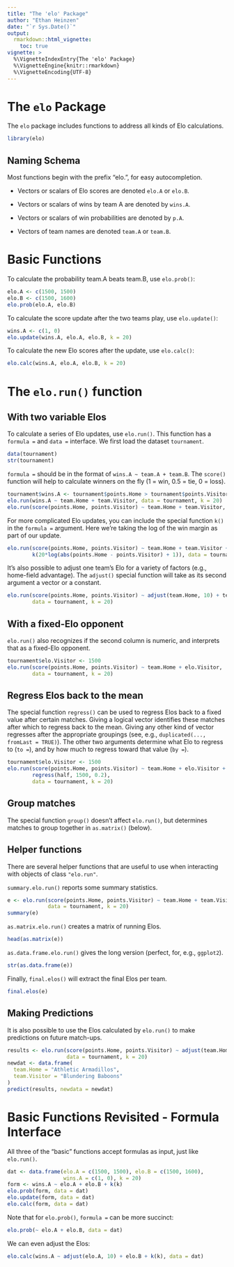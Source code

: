 ```yaml
---
title: "The 'elo' Package"
author: "Ethan Heinzen"
date: "`r Sys.Date()`"
output:
  rmarkdown::html_vignette:
    toc: true
vignette: >
  %\VignetteIndexEntry{The 'elo' Package}
  %\VignetteEngine{knitr::rmarkdown}
  %\VignetteEncoding{UTF-8}
---
```


# The `elo` Package

The `elo` package includes functions to address all kinds of Elo calculations.

```r
library(elo)
```

## Naming Schema

Most functions begin with the prefix "elo.", for easy autocompletion.

- Vectors or scalars of Elo scores are denoted `elo.A` or `elo.B`.

- Vectors or scalars of wins by team A are denoted by `wins.A`.

- Vectors or scalars of win probabilities are denoted by `p.A`.

- Vectors of team names are denoted `team.A` or `team.B`.

# Basic Functions

To calculate the probability team.A beats team.B, use `elo.prob()`:

```r
elo.A <- c(1500, 1500)
elo.B <- c(1500, 1600)
elo.prob(elo.A, elo.B)
```

To calculate the score update after the two teams play, use `elo.update()`:

```r
wins.A <- c(1, 0)
elo.update(wins.A, elo.A, elo.B, k = 20)
```

To calculate the new Elo scores after the update, use `elo.calc()`:

```r
elo.calc(wins.A, elo.A, elo.B, k = 20)
```

# The `elo.run()` function

## With two variable Elos

To calculate a series of Elo updates, use `elo.run()`. This function has a `formula = ` and 
`data = ` interface. We first load the dataset `tournament`.

```r
data(tournament)
str(tournament)
```

`formula = ` should be in the format of `wins.A ~ team.A + team.B`. The `score()` function
will help to calculate winners on the fly (1 = win, 0.5 = tie, 0 = loss).

```r
tournament$wins.A <- tournament$points.Home > tournament$points.Visitor
elo.run(wins.A ~ team.Home + team.Visitor, data = tournament, k = 20)
elo.run(score(points.Home, points.Visitor) ~ team.Home + team.Visitor, data = tournament, k = 20)
```

For more complicated Elo updates, you can include the special function `k()` in the
`formula = ` argument. Here we're taking the log of the win margin as part of our update.

```r
elo.run(score(points.Home, points.Visitor) ~ team.Home + team.Visitor +
        k(20*log(abs(points.Home - points.Visitor) + 1)), data = tournament)
```

It's also possible to adjust one team's Elo for a variety of factors
(e.g., home-field advantage). The `adjust()` special function will take as its second
argument a vector or a constant.

```r
elo.run(score(points.Home, points.Visitor) ~ adjust(team.Home, 10) + team.Visitor,
        data = tournament, k = 20)
```

## With a fixed-Elo opponent

`elo.run()` also recognizes if the second column is numeric,
and interprets that as a fixed-Elo opponent.

```r
tournament$elo.Visitor <- 1500
elo.run(score(points.Home, points.Visitor) ~ team.Home + elo.Visitor,
        data = tournament, k = 20)
```

## Regress Elos back to the mean

The special function `regress()` can be used to regress Elos back to a fixed value
after certain matches. Giving a logical vector identifies these matches after which to
regress back to the mean. Giving any other kind of vector regresses after the appropriate
groupings (see, e.g., `duplicated(..., fromLast = TRUE)`). The other two arguments determine
what Elo to regress to (`to = `), and by how much to regress toward that value (`by = `).

```r
tournament$elo.Visitor <- 1500
elo.run(score(points.Home, points.Visitor) ~ team.Home + elo.Visitor +
        regress(half, 1500, 0.2),
        data = tournament, k = 20)
```

## Group matches

The special function `group()` doesn't affect `elo.run()`, but determines matches
to group together in `as.matrix()` (below).

## Helper functions

There are several helper functions that are useful to use when interacting with
objects of class `"elo.run"`.

`summary.elo.run()` reports some summary statistics.

```r
e <- elo.run(score(points.Home, points.Visitor) ~ team.Home + team.Visitor,
             data = tournament, k = 20)
summary(e)
```

`as.matrix.elo.run()` creates a matrix of running Elos.

```r
head(as.matrix(e))
```

`as.data.frame.elo.run()` gives the long version (perfect, for, e.g., `ggplot2`).

```r
str(as.data.frame(e))
```

Finally, `final.elos()` will extract the final Elos per team.

```r
final.elos(e)
```

## Making Predictions

It is also possible to use the Elos calculated by `elo.run()` to make predictions on future match-ups.

```r
results <- elo.run(score(points.Home, points.Visitor) ~ adjust(team.Home, 10) + team.Visitor,
                   data = tournament, k = 20)
newdat <- data.frame(
  team.Home = "Athletic Armadillos",
  team.Visitor = "Blundering Baboons"
)
predict(results, newdata = newdat)
```

# Basic Functions Revisited - Formula Interface

All three of the "basic" functions accept formulas as input, just like
`elo.run()`.

```r
dat <- data.frame(elo.A = c(1500, 1500), elo.B = c(1500, 1600),
                  wins.A = c(1, 0), k = 20)
form <- wins.A ~ elo.A + elo.B + k(k)
elo.prob(form, data = dat)
elo.update(form, data = dat)
elo.calc(form, data = dat)
```

Note that for `elo.prob()`, `formula = ` can be more succinct:

```r
elo.prob(~ elo.A + elo.B, data = dat)
```

We can even adjust the Elos:

```r
elo.calc(wins.A ~ adjust(elo.A, 10) + elo.B + k(k), data = dat)
```
